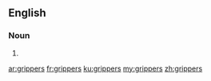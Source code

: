 ==English==

===Noun===
{{head|en|plural}}

# {{plural of|gripper|lang=en}}

[[ar:grippers]]
[[fr:grippers]]
[[ku:grippers]]
[[my:grippers]]
[[zh:grippers]]